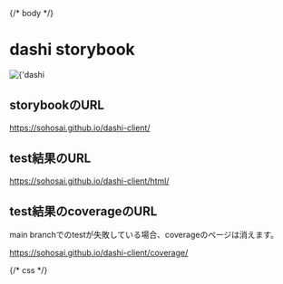 
{/* body */}
<div className='container'>
  <h1 className="title">dashi storybook</h1>
  <div className="logo-box">
      <img
          src={Logo}
          width={200}
          height={200}
          alt={'dashi logo'}
      />
  </div>
  <h2>storybookのURL</h2>
  <a href='https://sohosai.github.io/dashi-client/'>
    <p className='link'>https://sohosai.github.io/dashi-client/</p>
  </a>
  <h2>test結果のURL</h2>
  <a href='https://sohosai.github.io/dashi-client/html/'>
    <p className='link'>https://sohosai.github.io/dashi-client/html/</p>
  </a>
  <h2>test結果のcoverageのURL</h2>
  <p>main branchでのtestが失敗している場合、coverageのページは消えます。</p>
  <a href='https://sohosai.github.io/dashi-client/coverage/'>
    <p className='link'>https://sohosai.github.io/dashi-client/coverage/</p>
  </a>
</div>

{/* css */}
<style>
    {`
    .sbdocs {
      margin: 0;
      padding: 0;
      background-color: #fffdf3;
    }
    .container {
      width: calc(100% - 40px);
      max-width: 800px;
      margin: 40px auto 0 auto;
      padding: 0 20px 0 20px;
    }
    .title {
      text-align: center;
      font-size: 40px;
      margin-bottom: 50px;
    }
    .logo-box {
      display: flex;
      justify-content: center;
      margin: 0 0 50px 0;
    }
    .link {
      font-size: 20px;
      color:rgb(3, 174, 160);
      text-decoration: underline;
    }
  `}
</style>